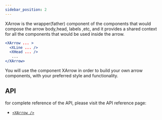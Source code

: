```yaml
---
sidebar_position: 2
---
```


XArrow is the wrapper(father) component of the components that would compose the arrow body,head, labels ,etc,
and it provides a shared context for all the components that would be used inside the arrow.

```jsx
<XArrow ... >
  <XLine ... />
  <XHead ... />
   ...
</XArrow>
```
You will use the component XArrow in order to build your own arrow components, with your preferred style and functionality.

## API
for complete reference of the API, please visit the API reference page:
- [`<XArrow />`](/docs/api/xarrow)
